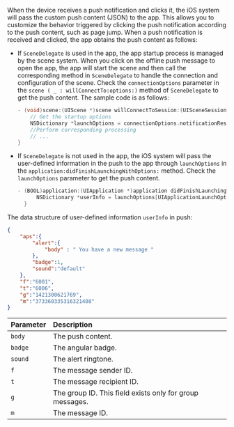 <PlatformWrapper platform="ios">

When the device receives a push notification and clicks it, the iOS system will pass the custom push content (JSON) to the app. This allows you to customize the behavior triggered by clicking the push notification according to the push content, such as page jump. When a push notification is received and clicked, the app obtains the push content as follows:

- If `SceneDelegate` is used in the app, the app startup process is managed by the scene system. When you click on the offline push message to open the app, the app will start the scene and then call the corresponding method in `SceneDelegate` to handle the connection and configuration of the scene. Check the `connectionOptions` parameter in the `scene ( _ : willConnectTo:options:)` method of `SceneDelegate` to get the push content. The sample code is as follows:

    ```objective-c
    - (void)scene:(UIScene *)scene willConnectToSession:(UISceneSession *)session options:(UISceneConnectionOptions *)connectionOptions {
        // Get the startup options
        NSDictionary *launchOptions = connectionOptions.notificationResponse.notification.request.content.userInfo;
        //Perform corresponding processing
        // ...
    }
    ```

- If `SceneDelegate` is not used in the app, the iOS system will pass the user-defined information in the push to the app through `launchOptions` in the `application:didFinishLaunchingWithOptions:` method. Check the `launchOptions` parameter to get the push content.

    ```objective-c
    - (BOOL)application:(UIApplication *)application didFinishLaunchingWithOptions:(NSDictionary *)launchOptions {
          NSDictionary *userInfo = launchOptions[UIApplicationLaunchOptionsRemoteNotificationKey];
      }
    ```

The data structure of user-defined information `userInfo` in push:

```json
{
    "aps":{
        "alert":{
            "body" : " You have a new message "
        },
        "badge":1,
        "sound":"default"
    },
    "f":"6001",
    "t":"6006",
    "g":"1421300621769",
    "m":"373360335316321408"
}
```

| Parameter     | Description                     |
| :------ | :---------------------- |
|  `body` |   The push content. |
|  `badge`  | The angular badge.                 |
|  `sound`  | The alert ringtone.               |
|  `f`      | The message sender ID.          |
|  `t`      | The message recipient ID.          |
|  `g`      | The group ID. This field exists only for group messages. |
|  `m` |      The message ID.                |

</PlatformWrapper>